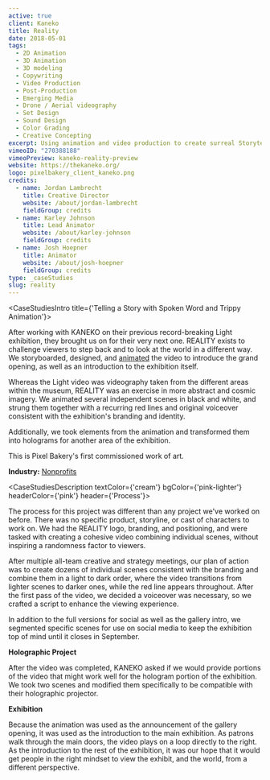 ```yaml
---
active: true
client: Kaneko
title: Reality
date: 2018-05-01
tags:
  - 2D Animation
  - 3D Animation
  - 3D modeling
  - Copywriting
  - Video Production
  - Post-Production
  - Emerging Media
  - Drone / Aerial videography
  - Set Design
  - Sound Design
  - Color Grading
  - Creative Concepting
excerpt: Using animation and video production to create surreal Storytelling for a Famous Art Gallery's marketing campaigns.
vimeoID: "270388188"
vimeoPreview: kaneko-reality-preview
website: https://thekaneko.org/
logo: pixelbakery_client_kaneko.png
credits:
  - name: Jordan Lambrecht
    title: Creative Director
    website: /about/jordan-lambrecht
    fieldGroup: credits
  - name: Karley Johnson
    title: Lead Animator
    website: /about/karley-johnson
    fieldGroup: credits
  - name: Josh Hoepner
    title: Animator
    website: /about/josh-hoepner
    fieldGroup: credits
type: _caseStudies
slug: reality
---
```


<CaseStudiesIntro title={'Telling a Story with Spoken Word and Trippy Animation'}>

After working with KANEKO on their previous record-breaking Light exhibition, they brought us on for their very next one. REALITY exists to challenge viewers to step back and to look at the world in a different way. We storyboarded, designed, and [animated](/services/animation) the video to introduce the grand opening, as well as an introduction to the exhibition itself.

Whereas the Light video was videography taken from the different areas within the museum, REALITY was an exercise in more abstract and cosmic imagery. We animated several independent scenes in black and white, and strung them together with a recurring red lines and original voiceover consistent with the exhibition's branding and identity.

Additionally, we took elements from the animation and transformed them into holograms for another area of the exhibition.

This is Pixel Bakery's first commissioned work of art.

**Industry:** [Nonprofits](/industries/nonprofit-video)

</CaseStudiesIntro>

<CaseStudiesDescription textColor={'cream'} bgColor={'pink-lighter'} headerColor={'pink'} header={'Process'}>

The process for this project was different than any project we've worked on before. There was no specific product, storyline, or cast of characters to work on. We had the REALITY logo, branding, and positioning, and were tasked with creating a cohesive video combining individual scenes, without inspiring a randomness factor to viewers.

After multiple all-team creative and strategy meetings, our plan of action was to create dozens of individual scenes consistent with the branding and combine them in a light to dark order, where the video transitions from lighter scenes to darker ones, while the red line appears throughout. After the first pass of the video, we decided a voiceover was necessary, so we crafted a script to enhance the viewing experience.

In addition to the full versions for social as well as the gallery intro, we segmented specific scenes for use on social media to keep the exhibition top of mind until it closes in September.

**Holographic Project**

After the video was completed, KANEKO asked if we would provide portions of the video that might work well for the hologram portion of the exhibition. We took two scenes and modified them specifically to be compatible with their holographic projector.

**Exhibition**

Because the animation was used as the announcement of the gallery opening, it was used as the introduction to the main exhibition. As patrons walk through the main doors, the video plays on a loop directly to the right. As the introduction to the rest of the exhibition, it was our hope that it would get people in the right mindset to view the exhibit, and the world, from a different perspective.

</CaseStudiesDescription>

